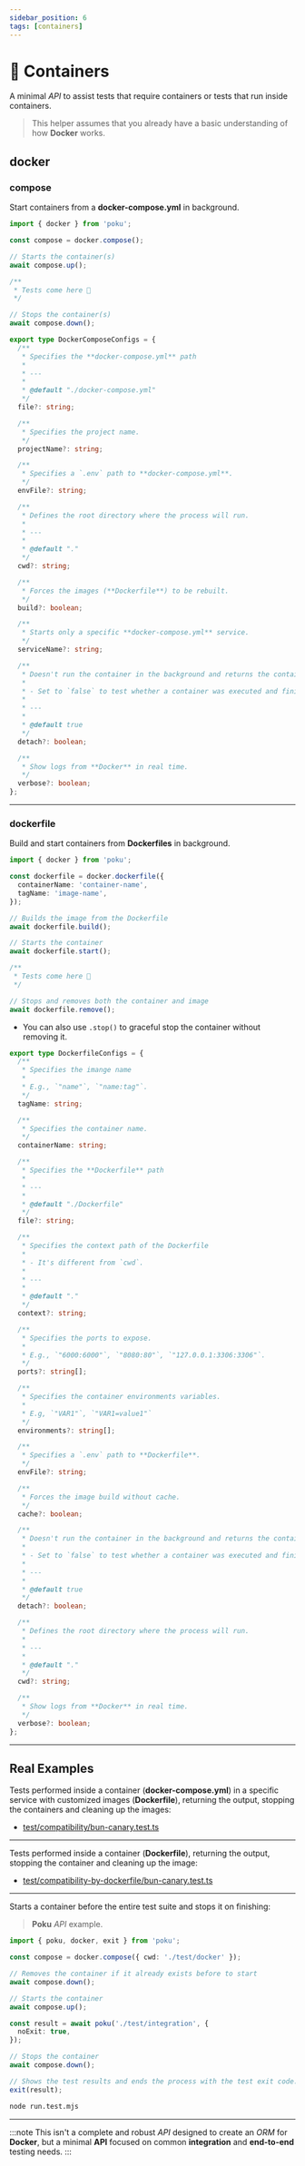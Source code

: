 ```yaml
---
sidebar_position: 6
tags: [containers]
---
```



# 🐳 Containers

A minimal _API_ to assist tests that require containers or tests that run inside containers.

> This helper assumes that you already have a basic understanding of how **Docker** works.

## docker

### compose

Start containers from a **docker-compose.yml** in background.

```ts
import { docker } from 'poku';

const compose = docker.compose();

// Starts the container(s)
await compose.up();

/**
 * Tests come here 🧪
 */

// Stops the container(s)
await compose.down();
```

<FAQ title='Options' >

```ts
export type DockerComposeConfigs = {
  /**
   * Specifies the **docker-compose.yml** path
   *
   * ---
   *
   * @default "./docker-compose.yml"
   */
  file?: string;

  /**
   * Specifies the project name.
   */
  projectName?: string;

  /**
   * Specifies a `.env` path to **docker-compose.yml**.
   */
  envFile?: string;

  /**
   * Defines the root directory where the process will run.
   *
   * ---
   *
   * @default "."
   */
  cwd?: string;

  /**
   * Forces the images (**Dockerfile**) to be rebuilt.
   */
  build?: boolean;

  /**
   * Starts only a specific **docker-compose.yml** service.
   */
  serviceName?: string;

  /**
   * Doesn't run the container in the background and returns the container's process exit result (boolean).
   *
   * - Set to `false` to test whether a container was executed and finished successfully.
   *
   * ---
   *
   * @default true
   */
  detach?: boolean;

  /**
   * Show logs from **Docker** in real time.
   */
  verbose?: boolean;
};
```

</FAQ>

<hr />

### dockerfile

Build and start containers from **Dockerfiles** in background.

```ts
import { docker } from 'poku';

const dockerfile = docker.dockerfile({
  containerName: 'container-name',
  tagName: 'image-name',
});

// Builds the image from the Dockerfile
await dockerfile.build();

// Starts the container
await dockerfile.start();

/**
 * Tests come here 🧪
 */

// Stops and removes both the container and image
await dockerfile.remove();
```

- You can also use `.stop()` to graceful stop the container without removing it.

<FAQ title='Options'>

```ts
export type DockerfileConfigs = {
  /**
   * Specifies the imange name
   *
   * E.g., `"name"`, `"name:tag"`.
   */
  tagName: string;

  /**
   * Specifies the container name.
   */
  containerName: string;

  /**
   * Specifies the **Dockerfile** path
   *
   * ---
   *
   * @default "./Dockerfile"
   */
  file?: string;

  /**
   * Specifies the context path of the Dockerfile
   *
   * - It's different from `cwd`.
   *
   * ---
   *
   * @default "."
   */
  context?: string;

  /**
   * Specifies the ports to expose.
   *
   * E.g., `"6000:6000"`, `"8080:80"`, `"127.0.0.1:3306:3306"`.
   */
  ports?: string[];

  /**
   * Specifies the container environments variables.
   *
   * E.g, `"VAR1"`, `"VAR1=value1"`
   */
  environments?: string[];

  /**
   * Specifies a `.env` path to **Dockerfile**.
   */
  envFile?: string;

  /**
   * Forces the image build without cache.
   */
  cache?: boolean;

  /**
   * Doesn't run the container in the background and returns the container's process exit result (boolean).
   *
   * - Set to `false` to test whether a container was executed and finished successfully.
   *
   * ---
   *
   * @default true
   */
  detach?: boolean;

  /**
   * Defines the root directory where the process will run.
   *
   * ---
   *
   * @default "."
   */
  cwd?: string;

  /**
   * Show logs from **Docker** in real time.
   */
  verbose?: boolean;
};
```

</FAQ>

<hr />

## Real Examples

Tests performed inside a container (**docker-compose.yml**) in a specific service with customized images (**Dockerfile**), returning the output, stopping the containers and cleaning up the images:

- [test/compatibility/bun-canary.test.ts](https://github.com/wellwelwel/poku/blob/main/test/compatibility/by-docker-compose/node-20.test.ts)

<hr />

Tests performed inside a container (**Dockerfile**), returning the output, stopping the container and cleaning up the image:

- [test/compatibility-by-dockerfile/bun-canary.test.ts](https://github.com/wellwelwel/poku/blob/main/test/compatibility/by-dockerfile/node-20.test.ts)

<hr />

Starts a container before the entire test suite and stops it on finishing:

> **Poku** _API_ example.

```ts
import { poku, docker, exit } from 'poku';

const compose = docker.compose({ cwd: './test/docker' });

// Removes the container if it already exists before to start
await compose.down();

// Starts the container
await compose.up();

const result = await poku('./test/integration', {
  noExit: true,
});

// Stops the container
await compose.down();

// Shows the test results and ends the process with the test exit code.
exit(result);
```

```sh
node run.test.mjs
```

<hr />

:::note
This isn't a complete and robust _API_ designed to create an _ORM_ for **Docker**, but a minimal **API** focused on common **integration** and **end-to-end** testing needs.
:::

